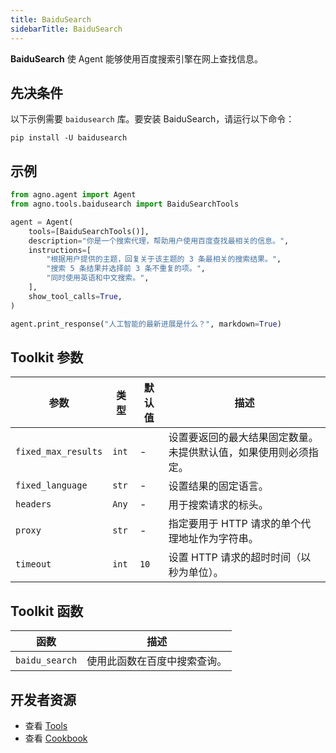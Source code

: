 ```yaml
---
title: BaiduSearch
sidebarTitle: BaiduSearch
---
```


**BaiduSearch** 使 Agent 能够使用百度搜索引擎在网上查找信息。

## 先决条件

以下示例需要 `baidusearch` 库。要安装 BaiduSearch，请运行以下命令：

```shell
pip install -U baidusearch
```

## 示例

```python cookbook/tools/baidusearch_tools.py
from agno.agent import Agent
from agno.tools.baidusearch import BaiduSearchTools

agent = Agent(
    tools=[BaiduSearchTools()],
    description="你是一个搜索代理，帮助用户使用百度查找最相关的信息。",
    instructions=[
        "根据用户提供的主题，回复关于该主题的 3 条最相关的搜索结果。",
        "搜索 5 条结果并选择前 3 条不重复的项。",
        "同时使用英语和中文搜索。",
    ],
    show_tool_calls=True,
)

agent.print_response("人工智能的最新进展是什么？", markdown=True)
```

## Toolkit 参数

| 参数           | 类型  | 默认值 | 描述                                                                                   |
| -------------- | ----- | ------ | -------------------------------------------------------------------------------------- |
| `fixed_max_results` | `int` | -      | 设置要返回的最大结果固定数量。未提供默认值，如果使用则必须指定。                                                                 |
| `fixed_language`    | `str` | -      | 设置结果的固定语言。                                                                   |
| `headers`           | `Any` | -      | 用于搜索请求的标头。                                                                   |
| `proxy`             | `str` | -      | 指定要用于 HTTP 请求的单个代理地址作为字符串。                                                              |
| `timeout`           | `int` | `10`   | 设置 HTTP 请求的超时时间（以秒为单位）。                                                               |

## Toolkit 函数

| 函数       | 描述                               |
| ---------- | ---------------------------------- |
| `baidu_search` | 使用此函数在百度中搜索查询。 |

## 开发者资源

- 查看 [Tools](https://github.com/agno-agi/agno/blob/main/libs/agno/agno/tools/baidusearch.py)
- 查看 [Cookbook](https://github.com/agno-agi/agno/blob/main/cookbook/tools/baidusearch_tools.py)